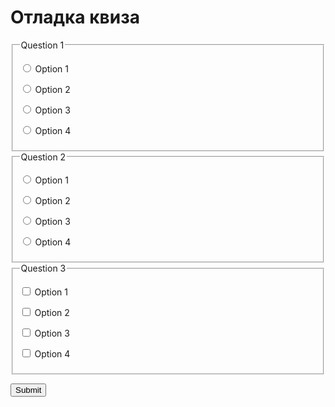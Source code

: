 # Отладка квиза {#sec-testquiz}

<form>

<fieldset>
<legend class="question-title" id="quiz1-q1">Question 1</legend>
<div>
<input type="radio" id="option1" name="quiz1-q1" value="Option 1">
<label for="option1">Option 1</label><br>
</div>
<div>
<input type="radio" id="option2" name="quiz1-q1" value="Option 2">
<label for="option2">Option 2</label><br>
</div>
<div>
<input type="radio" id="option3" name="quiz1-q1" value="Option 3">
<label for="option3">Option 3</label>
</div>
<div>
<input type="radio" id="option4" name="quiz1-q1" value="Option 4">
<label for="option4">Option 4</label>
</div>
</fieldset>


<fieldset>
<legend class="question-title" id="quiz1-q2">Question 2</legend>
<div>
<input type="radio" id="option1" name="quiz1-q2" value="Option 1">
<label for="option1">Option 1</label><br>
</div>
<div>
<input type="radio" id="option2" name="quiz1-q2" value="Option 2">
<label for="option2">Option 2</label><br>
</div>
<div>
<input type="radio" id="option3" name="quiz1-q2" value="Option 3">
<label for="option3">Option 3</label>
</div>
<div>
<input type="radio" id="option4" name="quiz1-q2" value="Option 4">
<label for="option4">Option 4</label>
</div>
</fieldset>


<fieldset>
<legend class="question-title" id="quiz1-q3">Question 3</legend>
<div>
<input type="checkbox" id="option1" name="quiz1-q3" value="Option 1">
<label for="option1">Option 1</label><br>
</div>
<div>
<input type="checkbox" id="option2" name="quiz1-q3" value="Option 2">
<label for="option2">Option 2</label><br>
</div>
<div>
<input type="checkbox" id="option3" name="quiz1-q3" value="Option 3">
<label for="option3">Option 3</label>
</div>
<div>
<input type="checkbox" id="option4" name="quiz1-q3" value="Option 4">
<label for="option4">Option 4</label>
</div>
</fieldset>


<div>
<input type="button" class="submit-button" id="submit-button" name="submit-button" value="Submit">
</div>

</form>

```{=html}
<!--- CHANGE quiz1 TO quiz<n> IN THE LINES BELOW --->
<!-- <script type="text/javascript" src="./js/hw1.json"></script> -->
<script type="text/javascript" src="./js/quiz.js"></script>
```
